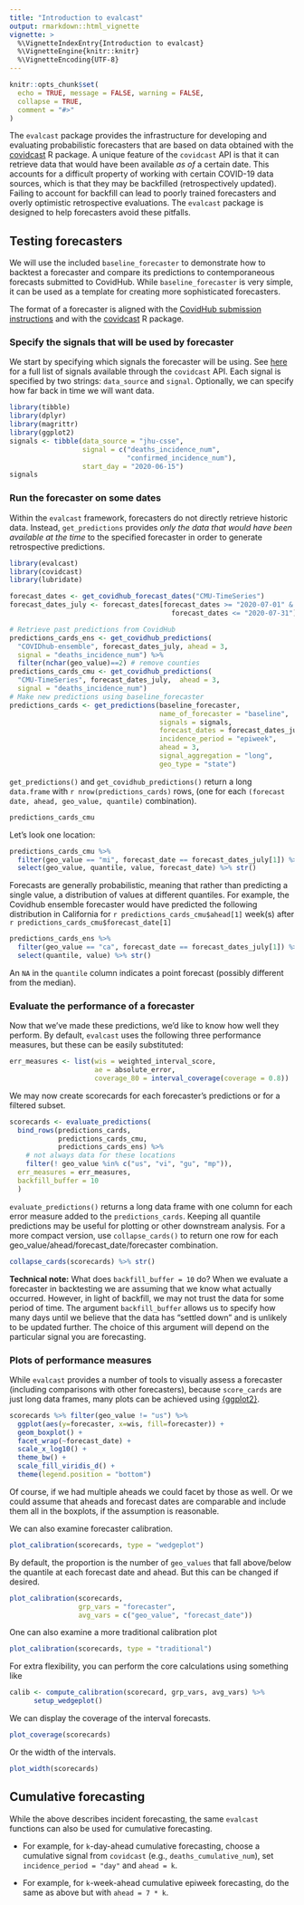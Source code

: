 ```yaml
---
title: "Introduction to evalcast"
output: rmarkdown::html_vignette
vignette: >
  %\VignetteIndexEntry{Introduction to evalcast}
  %\VignetteEngine{knitr::knitr}
  %\VignetteEncoding{UTF-8}
---
```


```r
knitr::opts_chunk$set(
  echo = TRUE, message = FALSE, warning = FALSE,
  collapse = TRUE,
  comment = "#>"
)
```

The `evalcast` package provides the infrastructure for developing and evaluating probabilistic forecasters that are based on data obtained with the [covidcast](https://cmu-delphi.github.io/covidcast/covidcastR/) R package.  A unique feature of the `covidcast` API is that it can retrieve data that would have been available *as of* a certain date.  This accounts for a difficult property of working with certain COVID-19 data sources, which is that they may be backfilled (retrospectively updated).  Failing to account for backfill can lead to poorly trained forecasters and overly optimistic retrospective evaluations.  The `evalcast` package is designed to help forecasters avoid these pitfalls.


## Testing forecasters
We will use the included `baseline_forecaster` to demonstrate how to backtest a forecaster and compare its predictions to contemporaneous forecasts submitted to CovidHub. While `baseline_forecaster` is very simple, it can be used as a template for creating more sophisticated forecasters.

The format of a forecaster is aligned with the [CovidHub submission instructions](https://github.com/reichlab/covid19-forecast-hub/blob/master/data-processed/README.md) and with the [covidcast](https://cmu-delphi.github.io/covidcast/covidcastR/) R package.

### Specify the signals that will be used by forecaster

We start by specifying which signals the forecaster will be using.  See [here](https://cmu-delphi.github.io/delphi-epidata/api/covidcast_signals.html) for a full list of signals available through the `covidcast` API.  Each signal is specified by two strings: `data_source` and `signal`.  Optionally, we can specify how far back in time we will want data.

```r
library(tibble)
library(dplyr)
library(magrittr)
library(ggplot2)
signals <- tibble(data_source = "jhu-csse", 
                  signal = c("deaths_incidence_num", 
                             "confirmed_incidence_num"), 
                  start_day = "2020-06-15")
signals
```

### Run the forecaster on some dates

Within the `evalcast` framework, forecasters do not directly retrieve historic data. Instead, `get_predictions` provides *only the data that would have been available at the time* to the specified forecaster in order to generate retrospective predictions.

```r
library(evalcast)
library(covidcast)
library(lubridate)

forecast_dates <- get_covidhub_forecast_dates("CMU-TimeSeries")
forecast_dates_july <- forecast_dates[forecast_dates >= "2020-07-01" & 
                                        forecast_dates <= "2020-07-31"]

# Retrieve past predictions from CovidHub
predictions_cards_ens <- get_covidhub_predictions(
  "COVIDhub-ensemble", forecast_dates_july, ahead = 3, 
  signal = "deaths_incidence_num") %>%
  filter(nchar(geo_value)==2) # remove counties
predictions_cards_cmu <- get_covidhub_predictions(
  "CMU-TimeSeries", forecast_dates_july,  ahead = 3, 
  signal = "deaths_incidence_num")
# Make new predictions using baseline_forecaster
predictions_cards <- get_predictions(baseline_forecaster,
                                     name_of_forecaster = "baseline",
                                     signals = signals,
                                     forecast_dates = forecast_dates_july,
                                     incidence_period = "epiweek",
                                     ahead = 3,
                                     signal_aggregation = "long",
                                     geo_type = "state")
```

`get_predictions()` and `get_covidhub_predictions()` return a long `data.frame` with `r nrow(predictions_cards)` rows, (one for each `(forecast date, ahead, geo_value, quantile)` combination).

```r
predictions_cards_cmu
```


Let's look one location:

```r
predictions_cards_cmu %>% 
  filter(geo_value == "mi", forecast_date == forecast_dates_july[1]) %>%
  select(geo_value, quantile, value, forecast_date) %>% str()
```

Forecasts are generally probabilistic, meaning that rather than predicting a single value, a distribution of values at different quantiles. For example, the Covidhub ensemble forecaster would have predicted the following distribution in California for `r predictions_cards_cmu$ahead[1]` week(s) after `r predictions_cards_cmu$forecast_date[1]`
```r
predictions_cards_ens %>%
  filter(geo_value == "ca", forecast_date == forecast_dates_july[1]) %>%
  select(quantile, value) %>% str()
```

An `NA` in the `quantile` column indicates a point forecast (possibly different from the median).


### Evaluate the performance of a forecaster

Now that we've made these predictions, we'd like to know how well they perform.  By default, `evalcast` uses the following three performance measures, but these can be easily substituted:

```r
err_measures <- list(wis = weighted_interval_score,
                     ae = absolute_error,
                     coverage_80 = interval_coverage(coverage = 0.8))
```

We may now create scorecards for each forecaster's predictions or for a filtered subset. 

```r
scorecards <- evaluate_predictions(
  bind_rows(predictions_cards, 
            predictions_cards_cmu, 
            predictions_cards_ens) %>%
    # not always data for these locations
    filter(! geo_value %in% c("us", "vi", "gu", "mp")),
  err_measures = err_measures,
  backfill_buffer = 10
  )
```


`evaluate_predictions()` returns a long data frame with one column for each error measure added to the `predictions_cards`. Keeping all quantile predictions may be useful for plotting or other downstream analysis. For a more compact version, use `collapse_cards()` to return one row for each geo_value/ahead/forecast_date/forecaster combination.

```r
collapse_cards(scorecards) %>% str()
```

**Technical note:** What does `backfill_buffer = 10` do?  When we evaluate a forecaster in backtesting we are assuming that we know what actually occurred.  However, in light of backfill, we may not trust the data for some period of time.  The argument `backfill_buffer` allows us to specify how many days until we believe that the data has "settled down" and is unlikely to be updated further.  The choice of this argument will depend on the particular signal you are forecasting.

### Plots of performance measures

While `evalcast` provides a number of tools to visually assess a forecaster (including comparisons with other forecasters), because `score_cards` are just long data frames, many plots can be achieved using [{ggplot2}](http://ggplot2.tidyverse.org).

```r
scorecards %>% filter(geo_value != "us") %>%
  ggplot(aes(y=forecaster, x=wis, fill=forecaster)) +
  geom_boxplot() +
  facet_wrap(~forecast_date) +
  scale_x_log10() +
  theme_bw() +
  scale_fill_viridis_d() +
  theme(legend.position = "bottom")
```

Of course, if we had multiple aheads we could facet by those as well. Or we could assume that aheads and forecast dates are comparable and include them all in the boxplots, if the assumption is reasonable.

We can also examine forecaster calibration.

```r
plot_calibration(scorecards, type = "wedgeplot")
```

By default, the proportion is the number of `geo_values` that fall above/below the quantile at each forecast date and ahead. But this can be changed if desired.

```r
plot_calibration(scorecards, 
                 grp_vars = "forecaster", 
                 avg_vars = c("geo_value", "forecast_date"))
```

One can also examine a more traditional calibration plot

```r
plot_calibration(scorecards, type = "traditional")
```


For extra flexibility, you can perform the core calculations using something like

```r
calib <- compute_calibration(scorecard, grp_vars, avg_vars) %>%
      setup_wedgeplot()
```

We can display the coverage of the interval forecasts.

```r
plot_coverage(scorecards)
```

Or the width of the intervals.

```r
plot_width(scorecards)
```


## Cumulative forecasting

While the above describes incident forecasting, the same `evalcast` functions can also be used for cumulative forecasting.

- For example, for `k`-day-ahead cumulative forecasting, choose a cumulative signal from `covidcast` (e.g., `deaths_cumulative_num`), set `incidence_period = "day"` and `ahead = k`.

- For example, for `k`-week-ahead cumulative epiweek forecasting, do the same as above but with `ahead = 7 * k`.




